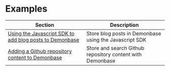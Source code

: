 # Examples

| Section | Description |
|-|-|
| [Using the Javascript SDK to add blog posts to Demonbase](https://demonbase.vercel.app/examples/js-sdk-synchronizing-blog-posts) | Store blog posts in Demonbase using the Javascript SDK |
| [Adding a Github repository content to Demonbase](https://demonbase.vercel.app/examples/js-github-to-embedbase) | Store and search Github repository content with Demonbase |
